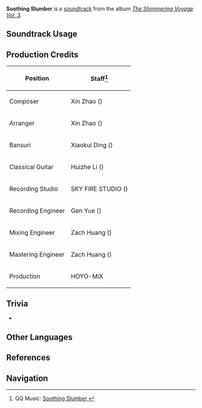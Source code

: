 {{Soundtrack Infobox
|image          = The Shimmering Voyage Vol 3.png
|album          = The Shimmering Voyage Vol. 3
|disc           = 1
|number         = 13
|featured       = 
|featured2      = 
|featured3      = 
|featured_disc  = 
|featured_disc2 = 
|featured_disc3 = 
|youtube_id     = QmkFM9SY7EI
|spotify_id     = 04qo3tOoPF7PUVmh9nBJYZ
|previous       = Fantastical Fairytale
|next           = Pensees tranquilles
}}
'''Soothing Slumber''' is a [[soundtrack]] from the album ''[[The Shimmering Voyage Vol. 3]]''.

==Soundtrack Usage==
{{Soundtrack Usage
|quest    = 
|location = Silver Bottle Courtyard//entrance, night
|domain   = 
}}

==Production Credits==
{| class="wikitable"
! Position
! Staff<ref>QQ Music: [https://y.qq.com/n/ryqq/songDetail/004CP6T02J17Hn Soothing Slumber {{zh|澄寂的蜃梦}}]</ref>
|-
! Composer
| Xin Zhao ({{zh|赵鑫}})
|-
! Arranger
| Xin Zhao ({{zh|赵鑫}})
|-
! Bansuri
| Xiaokui Ding ({{zh|丁晓逵}})
|-
! Classical Guitar
| Huizhe Li ({{zh|李汇哲}})
|-
! Recording Studio
| SKY FIRE STUDIO ({{zh|九紫天诚录音棚}})
|-
! Recording Engineer
| Gen Yue ({{zh|岳艮}})
|-
! Mixing Engineer
| Zach Huang ({{zh|黄巍}})
|-
! Mastering Engineer
| Zach Huang ({{zh|黄巍}})
|-
! Production
| HOYO-MiX
|}
<!--
==Gallery==
<gallery>
</gallery>
-->
==Trivia==
* {{Transclude|Fantastical Fairytale|VeluriyamEntranceTheme|section=1}}

==Other Languages==
{{Other Languages
|en      = Soothing Slumber
|zhs     = 澄寂的蜃梦
|zhs_rm  = 
|zht     = 澄寂的蜃夢
|zht_rm  = 
|zh_tl   = 
|ja      = 蜃気楼の夢
|ja_rm   = Shinkirou no Yume
|ja_tl   = Mirage Dream
}}

==References==
{{Reflist}}

==Navigation==
{{Soundtrack Navbox|The Shimmering Voyage|3}}